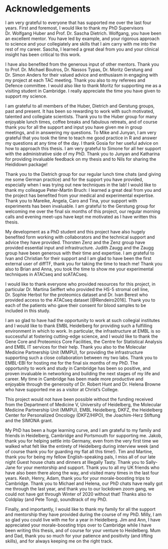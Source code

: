 # Acknowledgements {-}
I am very grateful to everyone that has supported me over the last four years. First and foremost, I would like to thank my PhD Supervisors Dr. Wolfgang Huber and Prof. Dr. Sascha Dietrich. Wolfgang, you have been an excellent mentor. You have led by example, and your rigorous approach to science and your collegiately are skills that I aim carry with me into the rest of my career. Sascha, I learned a great deal from you and your clinical insight has been critical to this work.

I have also benefited from the generous input of other mentors. Thank you to Prof. Dr. Michael Boutros, Dr. Nassos Typas, Dr. Moritz Gerstung and Dr. Simon Anders for their valued advice and enthusiasm in engaging with my project at each TAC meeting. Thank you also to my referees and Defence committee. I would also like to thank Moritz for supporting me as a visiting student in Cambridge.  I really appreciate the time you have given to support my science.

I am grateful to all members of the Huber, Dietrich and Gerstung groups, past and present. It has been so rewarding to work with such motivated, talented and collegiate scientists.  Thank you to the Huber group for many enjoyable lunch times, coffee breaks and fabulous retreats, and of course thank you for all the support and input you have given me in group meetings, and in answering my questions. To Mike and Junyan, I am very grateful that you took the time to teach me good practice in R and answer my questions at any time of the day. I thank Gosia for her useful advice on how to approach this thesis. I am very grateful to Simone for all her support with the administrative side of my PhD. Thank you to Junyan and Katharina for providing invaluable feedback on my thesis and to Nils for sharing the Heididown package!

Thank you to the Dietrich group for our regular lunch time chats (and giving me some German practice) and for the support you have provided, especially when I was trying out new techniques in the lab! I would like to thank my colleague Peter-Martin Bruch: I learned a great deal from you and the project has benefited from your medical and experimental expertise. Thank you to Mareike, Angela, Caro and Tina, your support with experiments has been invaluable. I am grateful to the Gerstung group for welcoming me over the final six months of this project,  our regular morning calls and evening meet-ups have kept me motivated as I have written this thesis. 

My development as a PhD student and this project have also hugely benefited form working with collaborators and the technical support and advice they have provided. Thorsten Zenz and the Zenz group have provided essential input and infrastructure. Judith Zaugg and the Zaugg group have been generous with their time and expertise. I am grateful to Ivan and Christian for their support and I am glad to have been the first external user of diffTF, thank you for taking the time to teach me! Thank you also to Brian and Anna, you took the time to show me your experimental techniques in ATACseq and scATACseq. 

I would like to thank everyone who provided resources for this project, in particular Dr. Martina Seiffert who provided the HS-5 stromal cell line, Dr. Sophie Herbst for the proteomics dataset and Dr. Ivan Berest who provided access to the ATACseq dataset [@Rendeiro2016]. Thank you to each of the patients who gave their consent for blood samples to be included in this study. 

I am so glad to have had the opportunity to work at such collegial institutes and I would like to thank EMBL Heidelberg for providing such a fulfilling environment in which to work. In particular, the infrastructure at EMBL is so successful at fostering cutting-edge science, and I would like to thank the Gene Core and Proteomics Core Facilities, the Centre for Statistical Analysis and EMBL IT services for their help. Thank you also to the Molecular Medicine Partnership Unit (MMPU), for providing the infrastructure supporting such a close collaboration between my two labs. Thank you to EMBL-EBI for hosting me for the final six months of my PhD. The opportunity to work and study in Cambridge has been so positive, and proven invaluable in networking and building the next stages of my life and career. My time in Cambridge has been made more productive and enjoyable through the generosity of Dr. Robert Hunt and Dr. Helena Browne who have supported me as a visitor at Christ's College. 

This project would not have been possible without the funding received from the Department of Medicine V, University of Heidelberg, the Molecular Medicine Partnership Unit (MMPU), EMBL Heidelberg, DKFZ, the Heidelberg Center for Personalized Oncology (DKFZ/HIPO), the Joachim-Herz Stiftung and the SIMONA grant. 

My PhD has been a huge learning curve, and I am grateful to my family and friends in Heidelberg, Cambridge and Portsmouth for supporting me.  Jakob, thank you for helping settle into Germany, even from the very first time we walked what felt like the entirety of Heidelberg during interview week (and of course thank you for guarding my flat all this time!).  Tim and Martine, thank you for being my fellow English-speaking pals, I miss all of our late night Guest house chats and dinners at Illegally Tasty. Thank you to Sally-Jane for your mentorship and support.  Thank you to all my UK friends who have also been there along the way, and visited many times in the last four years. Kesh, Henry, Adam, thank you for your morale-boosting trips to Cambridge. Thank you to Michael and Helena, our PhD chats have really got me through the last year, and  thank you to our lockdown zoom gang, we could not have got through Winter of 2020 without that! Thanks also to Coldplay (and Pete Tong), soundtrack of my PhD. 

Finally, and importantly, I would like to thank my family for all the support and mentorship they have provided during the course of my PhD. Milly, I am so glad you could live with me for a year in Heidelberg. Jim and Ann, I have appreciated your morale-boosting trips over to Cambridge while I have been writing this thesis, and of course for your venture to Heidelberg. Mum and Dad, thank you so much for your patience and positivity (and lifting skills), and for always keeping me on the right track.
